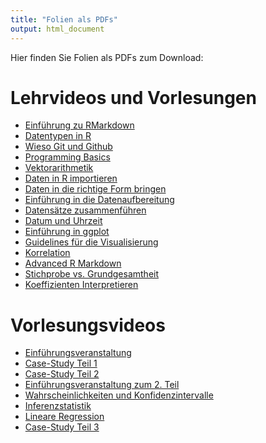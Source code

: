 ```yaml
---
title: "Folien als PDFs"
output: html_document
---
```


Hier finden Sie Folien als PDFs zum Download:

# Lehrvideos und Vorlesungen

- [Einführung zu RMarkdown](slides/rmarkdown.pdf)
- [Datentypen in R](slides/data-types.pdf)
- [Wieso Git und Github](slides/Vorteile_Git-und-Github.pdf)
- [Programming Basics](slides/programming-basics.pdf)
- [Vektorarithmetik](slides/vector-arithmetics.pdf)
- [Daten in R importieren](slides/import-data.pdf)
- [Daten in die richtige Form bringen](slides/reshape-data.pdf)
- [Einführung in die Datenaufbereitung](slides/data-wrangling-intro.pdf)
- [Datensätze zusammenführen](slides/combine-tables.pdf)
- [Datum und Uhrzeit](slides/dates-and-time.pdf)
- [Einführung in ggplot](slides/visualisierung_mit_ggplot.pdf)
- [Guidelines für die Visualisierung](slides/visualisierung-guidelines.pdf)
- [Korrelation](slides/correlation.pdf)
- [Advanced R Markdown](slides/advanced_rmarkdown.pdf)
- [Stichprobe vs. Grundgesamtheit](slides/sample-vs-population.pdf)
- [Koeffizienten Interpretieren](slides/koeffizienten_interpretieren.pdf)

# Vorlesungsvideos

- [Einführungsveranstaltung](slides/intro_projektkurs_data-science.pdf)
- [Case-Study Teil 1](slides/VL_case-study-Teil1.pdf)
- [Case-Study Teil 2](slides/VL_case-study-Teil2_ueberarbeitet.pdf)
- [Einführungsveranstaltung zum 2. Teil](slides/intro_projektkurs_data-science2.pdf)
- [Wahrscheinlichkeiten und Konfidenzintervalle](slides/probability-and-confidence-interval.pdf)
- [Inferenzstatistik](slides/inference.pdf)
- [Lineare Regression](slides/linear-regression.pdf)
- [Case-Study Teil 3](slides/vl_case-study-teil3.pdf)
